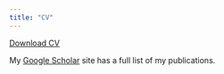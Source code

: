 ```yaml
---
title: "CV"
---
```


<a href="pdfs/Adam C Smith CV 2021.pdf#" class="download" title="Download CV as PDF">Download CV</a>			

My [Google Scholar](https://scholar.google.ca/citations?hl=en&user=L04l5v0AAAAJ) site has a full list of my publications.



